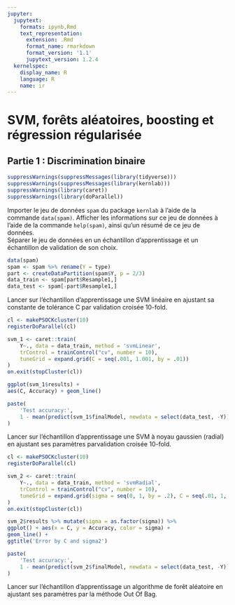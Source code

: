 ```yaml
---
jupyter:
  jupytext:
    formats: ipynb,Rmd
    text_representation:
      extension: .Rmd
      format_name: rmarkdown
      format_version: '1.1'
      jupytext_version: 1.2.4
  kernelspec:
    display_name: R
    language: R
    name: ir
---
```


# SVM, forêts aléatoires, boosting et régression régularisée
## Partie 1 : Discrimination binaire

```r
suppressWarnings(suppressMessages(library(tidyverse)))
suppressWarnings(suppressMessages(library(kernlab)))
suppressWarnings(library(caret))
suppressWarnings(library(doParallel))
```

Importer le jeu de données `spam` du package `kernlab` à l’aide de la commande `data(spam)`. Afficher les informations sur ce jeu de données à l’aide de la commande `help(spam)`, ainsi qu’un résumé de ce jeu de données.  
Séparer le jeu de données en un échantillon d’apprentissage et un échantillon de validation de son choix.

```r
data(spam)
spam <- spam %>% rename(Y = type)
part <- createDataPartition(spam$Y, p = 2/3)
data_train <- spam[part$Resample1,]
data_test <- spam[-part$Resample1,]
```

Lancer sur l’échantillon d’apprentissage une SVM linéaire en ajustant sa constante de tolérance C par validation croisée 10-fold.

```r
cl <- makePSOCKcluster(10)
registerDoParallel(cl)

svm_1 <- caret::train(
    Y~., data = data_train, method = 'svmLinear',
    trControl = trainControl("cv", number = 10),
    tuneGrid = expand.grid(C = seq(.001, 1.001, by = .01))
)
on.exit(stopCluster(cl))

ggplot(svm_1$results) +
aes(C, Accuracy) + geom_line()

paste(
    'Test accuracy:',
    1 - mean(predict(svm_1$finalModel, newdata = select(data_test, -Y)) != pull(data_test, Y))
)
```

Lancer sur l’échantillon d’apprentissage une SVM à noyau gaussien (radial) en ajustant ses paramètres parvalidation croisée 10-fold.

```r
cl <- makePSOCKcluster(10)
registerDoParallel(cl)

svm_2 <- caret::train(
    Y~., data = data_train, method = 'svmRadial',
    trControl = trainControl("cv", number = 10),
    tuneGrid = expand.grid(sigma = seq(0, 1, by = .2), C = seq(.01, 1, by = .01))
)
on.exit(stopCluster(cl))

svm_2$results %>% mutate(sigma = as.factor(sigma)) %>% 
ggplot() + aes(x = C, y = Accuracy, color = sigma) + 
geom_line() +
ggtitle('Error by C and sigma2')

paste(
    'Test accuracy:',
    1 - mean(predict(svm_2$finalModel, newdata = select(data_test, -Y)) != pull(data_test, Y))
)
```

Lancer sur l’échantillon d’apprentissage un algorithme de forêt aléatoire en ajustant ses paramètres par la méthode Out Of Bag.
